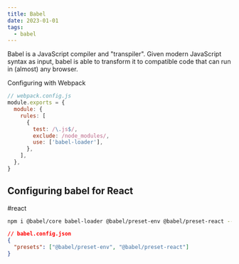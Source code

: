 ```yaml
---
title: Babel
date: 2023-01-01
tags:
  - babel
---
```


Babel is a JavaScript compiler and "transpiler". Given modern JavaScript syntax as input, babel is able to transform it to compatible code that can run in (almost) any browser.

Configuring with Webpack

```js
// webpack.config.js
module.exports = {
  module: {
    rules: [
      {
        test: /\.js$/,
        exclude: /node_modules/,
        use: ['babel-loader'],
      },
    ],
  },
}
```

## Configuring babel for React

#react

```bash
npm i @babel/core babel-loader @babel/preset-env @babel/preset-react --save-dev
```

```json
// babel.config.json
{
  "presets": ["@babel/preset-env", "@babel/preset-react"]
}
```
